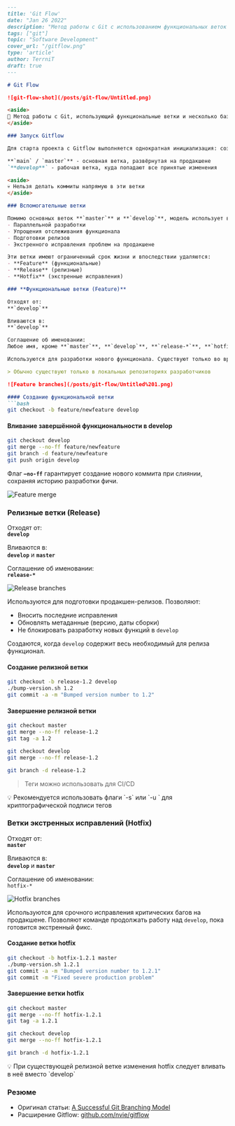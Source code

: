 ```markdown
---
title: 'Git Flow'
date: "Jan 26 2022"
description: "Метод работы с Git с использованием функциональных веток и нескольких базовых"
tags: ["git"]
topic: "Software Development"
cover_url: "/gitflow.png"
type: 'article'
author: TerrniT
draft: true
---

# Git Flow

![git-flow-shot](/posts/git-flow/Untitled.png)

<aside>
📎 Метод работы с Git, использующий функциональные ветки и несколько базовых
</aside>

### Запуск Gitflow

Для старта проекта с Gitflow выполняется однократная инициализация: создаётся ответвление от `master` под названием `develop`. С этого момента `develop` становится основной веткой, где размещается и тестируется весь код.

**`main` / `master`** - основная ветка, развёрнутая на продакшене  
`**develop**` - рабочая ветка, куда попадают все принятые изменения

<aside>
💀 Нельзя делать коммиты напрямую в эти ветки
</aside>

### Вспомогательные ветки

Помимо основных веток **`master`** и **`develop`**, модель использует вспомогательные ветки для:
- Параллельной разработки
- Упрощения отслеживания функционала
- Подготовки релизов
- Экстренного исправления проблем на продакшене

Эти ветки имеют ограниченный срок жизни и впоследствии удаляются:
- **Feature** (функциональные)
- **Release** (релизные)
- **Hotfix** (экстренные исправления)

### **Функциональные ветки (Feature)**

Отходят от:  
**`develop`**

Вливаются в:  
**`develop`**

Соглашение об именовании:  
Любое имя, кроме **`master`**, **`develop`**, **`release-*`**, **`hotfix-*`**

Используются для разработки нового функционала. Существуют только во время разработки фичи и впоследствии вливаются обратно в `develop`.

> Обычно существуют только в локальных репозиториях разработчиков

![Feature branches](/posts/git-flow/Untitled%201.png)

#### Создание функциональной ветки
```bash
git checkout -b feature/newfeature develop
```

#### Вливание завершённой функциональности в develop
```bash
git checkout develop
git merge --no-ff feature/newfeature
git branch -d feature/newfeature
git push origin develop
```

Флаг **`—no-ff`** гарантирует создание нового коммита при слиянии, сохраняя историю разработки фичи.

![Feature merge](/posts/git-flow/Untitled%202.png)

### **Релизные ветки (Release)**

Отходят от:  
**`develop`**

Вливаются в:  
**`develop`** и **`master`**

Соглашение об именовании:  
**`release-*`**

![Release branches](/posts/git-flow/Untitled%203.png)

Используются для подготовки продакшен-релизов. Позволяют:
- Вносить последние исправления
- Обновлять метаданные (версию, даты сборки)
- Не блокировать разработку новых функций в `develop`

Создаются, когда `develop` содержит весь необходимый для релиза функционал.

#### Создание релизной ветки
```bash
git checkout -b release-1.2 develop
./bump-version.sh 1.2
git commit -a -m "Bumped version number to 1.2"
```

#### Завершение релизной ветки
```bash
git checkout master
git merge --no-ff release-1.2
git tag -a 1.2

git checkout develop
git merge --no-ff release-1.2

git branch -d release-1.2
```

> Теги можно использовать для CI/CD

<aside>
💡 Рекомендуется использовать флаги `-s` или `-u <key>` для криптографической подписи тегов
</aside>

### **Ветки экстренных исправлений (Hotfix)**

Отходят от:  
**`master`**

Вливаются в:  
**`develop`** и **`master`**

Соглашение об именовании:  
`hotfix-*`

![Hotfix branches](/posts/git-flow/Untitled%204.png)

Используются для срочного исправления критических багов на продакшене. Позволяют команде продолжать работу над `develop`, пока готовится экстренный фикс.

#### Создание ветки hotfix
```bash
git checkout -b hotfix-1.2.1 master
./bump-version.sh 1.2.1
git commit -a -m "Bumped version number to 1.2.1"
git commit -m "Fixed severe production problem"
```

#### Завершение ветки hotfix
```bash
git checkout master
git merge --no-ff hotfix-1.2.1
git tag -a 1.2.1

git checkout develop
git merge --no-ff hotfix-1.2.1

git branch -d hotfix-1.2.1
```

<aside>
💡 При существующей релизной ветке изменения hotfix следует вливать в неё вместо `develop`
</aside>

### Резюме

- Оригинал статьи: [A Successful Git Branching Model](https://nvie.com/posts/a-successful-git-branching-model/)
- Расширение Gitflow: [github.com/nvie/gitflow](https://github.com/nvie/gitflow)
```